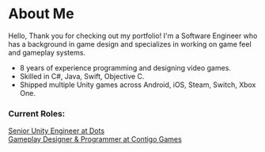 # About Me

Hello, Thank you for checking out my portfolio! I'm a Software Engineer who has a background in game design and specializes in working on game feel and gameplay systems. 

<div style="text-align: left">

- 8 years of experience programming and designing video games.
- Skilled in C#, Java, Swift, Objective C.
- Shipped multiple Unity games across Android, iOS, Steam, Switch, Xbox One.  

</div>

### Current Roles:

[Senior Unity Engineer at Dots](https://www.dots.co/) <br/> [Gameplay Designer & Programmer at Contigo Games](http://www.contigo-games.com/)